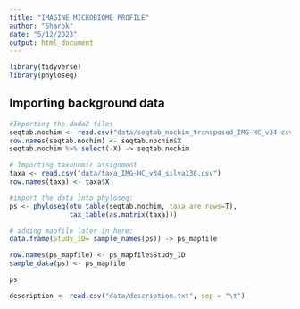 ```yaml
---
title: "IMAGINE MICROBIOME PROFILE"
author: "Sharok"
date: "5/12/2023"
output: html_document
---
```


```r

library(tidyverse)
library(phyloseq)

```

## Importing background data

```r

#Importing the dada2 files
seqtab.nochim <- read.csv("data/seqtab_nochim_transposed_IMG-HC_v34.csv")
row.names(seqtab.nochim) <- seqtab.nochim$X
seqtab.nochim %>% select(-X) -> seqtab.nochim

# Importing taxonomic assignment
taxa <- read.csv("data/taxa_IMG-HC_v34_silva138.csv")
row.names(taxa) <- taxa$X

#import the data into phyloseq:
ps <- phyloseq(otu_table(seqtab.nochim, taxa_are_rows=T), 
               tax_table(as.matrix(taxa)))

# adding mapfile later in here:
data.frame(Study_ID= sample_names(ps)) -> ps_mapfile

row.names(ps_mapfile) <- ps_mapfile$Study_ID
sample_data(ps) <- ps_mapfile

ps

```






```r


description <- read.csv("data/description.txt", sep = "\t")


```


```r



```

